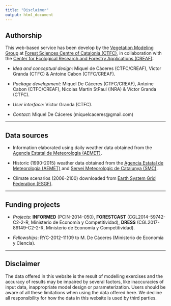 ```yaml
---
title: "Disclaimer"
output: html_document
---
```


## Authorship

This web-based service has been develop by the [Vegetation Modeling Group](http://vegmod.ctfc.cat/)
at [Forest Sciences Centre of Catalonia (CTFC)](http://www.ctfc.cat),
in collaboration with the
[Center for Ecological Research and Forestry Applications (CREAF)](http://www.creaf.cat/):

  + *Idea and conceptual design*: Miquel de Cáceres (CTFC/CREAF), Víctor Granda (CTFC) & Antoine Cabon (CTFC/CREAF).
  
  + *Package development*: Miquel De Cáceres (CTFC/CREAF), Antoine Cabon (CTFC/CREAF), Nicolas Martin StPaul (INRA) & Víctor Granda (CTFC).
  
  + *User interface*: Víctor Granda (CTFC).
  
  + *Contact*: Miquel De Cáceres (miquelcaceres@gmail.com)

---

## Data sources

  + Information elaborated using daily weather data obtained from the
    [Agencia Estatal de Meteorologia (AEMET)](http://www.aemet.es).
    
  + Historic (1990-2015) weather data obtained from the
    [Agencia Estatal de Meteorologia (AEMET)](http://www.aemet.es) and
    [Servei Meteorologic de Catalunya (SMC)](http://www.meteo.cat).
  
  + Climate scenarios (2006-2100) downloaded from
    [Earth System Grid Federation (ESGF)](http://esgf.llnl.gov/).

---

## Funding projects

  + *Projects*: **INFORMED** (PCIN-2014-050), **FORESTCAST** (CGL2014-59742-C2-2-R,
    Ministerio de Economía y Competitividad), **DRESS** (CGL2017-89149-C2-2-R, Ministerio de Economía y Competitividad).

  + *Fellowships*: RYC-2012-11109 to M. De Cáceres (Ministerio de Economía y
    Ciencia).

---

## Disclaimer

The data offered in this website is the result of modelling exercises and the
accuracy of results may be impaired by several factors, like inaccuracies of
input data, inappropriate model design or parameterization. Users should be aware
of all these limitations when using the data offered here. We decline all
responsibility for how the data in this website is used by third parties.
